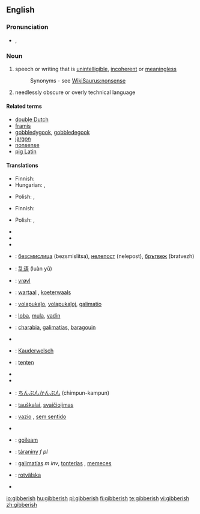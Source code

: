 ==English==

===Pronunciation===
* {{IPA|/ˈdʒɪb.ə.rɪʃ/}}, {{SAMPA|"dZIb.@.rIS/}}

===Noun===
{{en-noun|-}}

# speech or writing that is [[unintelligible]], [[incoherent]] or [[meaningless]]
#: Synonyms - see [[WikiSaurus:nonsense]]
# needlessly obscure or overly technical language

====Related terms====
* [[double Dutch]]
* [[Framis|framis]]
* [[gobbledygook]], [[gobbledegook]]
* [[jargon]]
* [[nonsense]]
* [[pig Latin]]

====Translations====
{{trans-top|unintelligible speech or writing}}
* Finnish: {{t+|fi|siansaksa}}
* Hungarian: {{t-|hu|badarság}}, {{t-|hu|zagyvaság}}
{{trans-mid}}
* Polish: {{t|pl|jazgot|m}}, {{t-|pl|bełkot|m}}
{{trans-bottom}}

{{trans-top|needlessly obscure or overly technical language}}
* Finnish: {{t+|fi|heprea}}
{{trans-mid}}
* Polish: {{t|pl|jazgot|m}}, {{t-|pl|bełkot|m}}
{{trans-bottom}}

{{checktrans-top}}
* {{trreq|Albanian}}
* {{trreq|Arabic}}
* {{trreq|Armenian}}
* {{ttbc|Bulgarian}}: [[безсмислица]] (bezsmislitsa), [[нелепост]] (nelepost), [[брътвеж]] (bratvezh)
* {{ttbc|Chinese}}: [[乱语]] (luàn yǔ)
* {{ttbc|Danish}}: [[vrøvl]]
* {{ttbc|Dutch}}: [[wartaal]] {{f}}, [[koeterwaals]] {{n}}
* {{ttbc|Esperanto}}: [[volapukaĵo]], [[volapukaĵoj]], [[galimatio]]
* {{ttbc|Estonian}}: [[loba]], [[mula]], [[vadin]]
* {{ttbc|French}}: [[charabia]], [[galimatias]], [[baragouin]]
* {{trreq|Georgian}}
* {{ttbc|German}}: [[Kauderwelsch]] {{n}}
{{checktrans-mid}}
* {{ttbc|Haitian Creole}}: [[tenten]]
* {{trreq|Hebrew}}
* {{trreq|Italian}}
* {{ttbc|Japanese}}: [[ちんぷんかんぷん]] (chimpun-kampun)
* {{ttbc|Lithuanian}}: [[tauškalai]], [[svaičiojimas]]
* {{ttbc|Portuguese}}: [[vazio]] {{m}}, [[sem sentido]]
* {{trreq|Russian}}
* {{ttbc|Scottish Gaelic}}: [[goileam]] {{m}}
* {{ttbc|Slovak}}: [[táraniny]] ''f pl''
* {{ttbc|Spanish}}: [[galimatías]] ''m inv'', [[tonterías]] {{f|p}}, [[memeces]] {{f|p}}
* {{ttbc|Swedish}}: [[rotvälska]]
* {{trreq|Turkish}}
{{checktrans-bottom}}


[[io:gibberish]]
[[hu:gibberish]]
[[pl:gibberish]]
[[fi:gibberish]]
[[te:gibberish]]
[[vi:gibberish]]
[[zh:gibberish]]